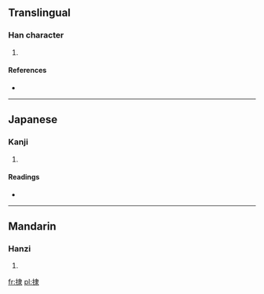 ==Translingual==

===Han character===
{{Han char|rn=64|rad=手|as=08|sn=11|four=5503<sub>2</sub>|canj=手中水 (QLE)}}

# {{defn|Han|sort=手08}}

====References====
* {{Han ref|kx=0435.250|dkj=12217|hdz=31908.020|uh=6378|ud=25464|bh=D5A1|bd=54689}}

----

==Japanese==

===Kanji===
{{ja-kanji|grade=|rs=手08}}

# {{defn|lang=ja|sort=手08}}

====Readings====
* {{ja-readings|on=[[とつ]] (totsu), [[とち]] (tochi)|kun=[[なめらか]] (nameraka)}}

----

==Mandarin==

===Hanzi===
{{cmn-hanzi|pin=[[niē]] ([[nie1]]), [[tū]] ([[tu1]])|wg=nieh<sup>1</sup>, t'u<sup>1</sup>}}

# {{defn|lang=cmn|sort=手08}}

[[fr:捸]]
[[pl:捸]]